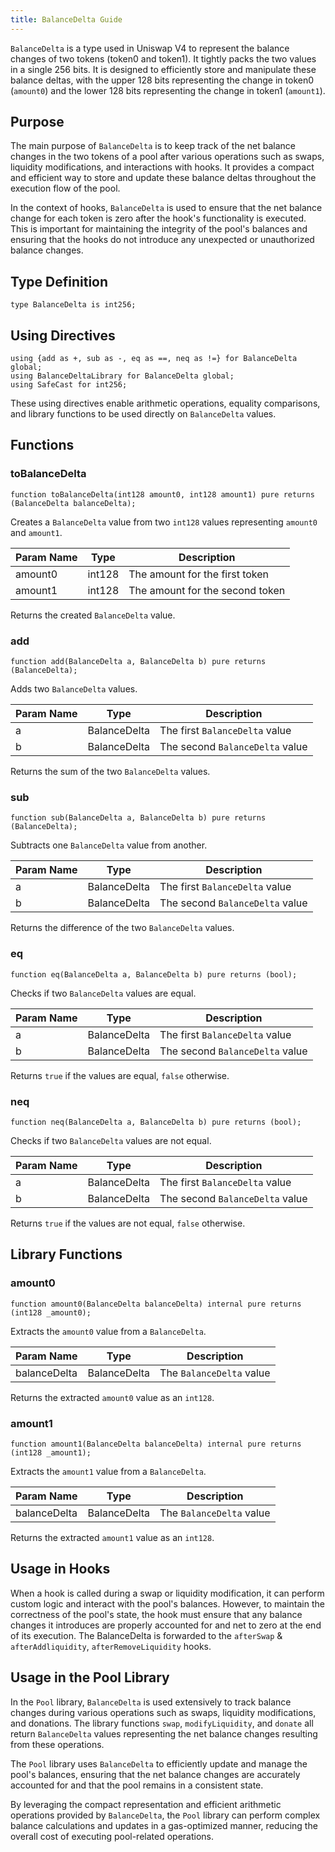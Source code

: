 ```yaml
---
title: BalanceDelta Guide
---
```


`BalanceDelta` is a type used in Uniswap V4 to represent the balance changes of two tokens (token0 and token1). It tightly packs the two values in a single 256 bits. It is designed to efficiently store and manipulate these balance deltas, with the upper 128 bits representing the change in token0 (`amount0`) and the lower 128 bits representing the change in token1 (`amount1`).

## Purpose

The main purpose of `BalanceDelta` is to keep track of the net balance changes in the two tokens of a pool after various operations such as swaps, liquidity modifications, and interactions with hooks. It provides a compact and efficient way to store and update these balance deltas throughout the execution flow of the pool.

In the context of hooks, `BalanceDelta` is used to ensure that the net balance change for each token is zero after the hook's functionality is executed. This is important for maintaining the integrity of the pool's balances and ensuring that the hooks do not introduce any unexpected or unauthorized balance changes.

## Type Definition

```solidity
type BalanceDelta is int256;
```

## Using Directives

```solidity
using {add as +, sub as -, eq as ==, neq as !=} for BalanceDelta global;
using BalanceDeltaLibrary for BalanceDelta global;
using SafeCast for int256;
```

These using directives enable arithmetic operations, equality comparisons, and library functions to be used directly on `BalanceDelta` values.

## Functions

### toBalanceDelta

```solidity
function toBalanceDelta(int128 amount0, int128 amount1) pure returns (BalanceDelta balanceDelta);
```

Creates a `BalanceDelta` value from two `int128` values representing `amount0` and `amount1`.

| Param Name | Type    | Description                          |
|------------|---------|--------------------------------------|
| amount0    | int128  | The amount for the first token       |
| amount1    | int128  | The amount for the second token      |

Returns the created `BalanceDelta` value.

### add

```solidity
function add(BalanceDelta a, BalanceDelta b) pure returns (BalanceDelta);
```

Adds two `BalanceDelta` values.

| Param Name | Type         | Description                          |
|------------|--------------|--------------------------------------|
| a          | BalanceDelta | The first `BalanceDelta` value       |
| b          | BalanceDelta | The second `BalanceDelta` value      |

Returns the sum of the two `BalanceDelta` values.

### sub

```solidity
function sub(BalanceDelta a, BalanceDelta b) pure returns (BalanceDelta);
```

Subtracts one `BalanceDelta` value from another.

| Param Name | Type         | Description                          |
|------------|--------------|--------------------------------------|
| a          | BalanceDelta | The first `BalanceDelta` value       |
| b          | BalanceDelta | The second `BalanceDelta` value      |

Returns the difference of the two `BalanceDelta` values.

### eq

```solidity
function eq(BalanceDelta a, BalanceDelta b) pure returns (bool);
```

Checks if two `BalanceDelta` values are equal.

| Param Name | Type         | Description                          |
|------------|--------------|--------------------------------------|
| a          | BalanceDelta | The first `BalanceDelta` value       |
| b          | BalanceDelta | The second `BalanceDelta` value      |

Returns `true` if the values are equal, `false` otherwise.

### neq

```solidity
function neq(BalanceDelta a, BalanceDelta b) pure returns (bool);
```

Checks if two `BalanceDelta` values are not equal.

| Param Name | Type         | Description                          |
|------------|--------------|--------------------------------------|
| a          | BalanceDelta | The first `BalanceDelta` value       |
| b          | BalanceDelta | The second `BalanceDelta` value      |

Returns `true` if the values are not equal, `false` otherwise.

## Library Functions

### amount0

```solidity
function amount0(BalanceDelta balanceDelta) internal pure returns (int128 _amount0);
```

Extracts the `amount0` value from a `BalanceDelta`.

| Param Name   | Type         | Description                          |
|--------------|--------------|--------------------------------------|
| balanceDelta | BalanceDelta | The `BalanceDelta` value             |

Returns the extracted `amount0` value as an `int128`.

### amount1

```solidity
function amount1(BalanceDelta balanceDelta) internal pure returns (int128 _amount1);
```

Extracts the `amount1` value from a `BalanceDelta`.

| Param Name   | Type         | Description                          |
|--------------|--------------|--------------------------------------|
| balanceDelta | BalanceDelta | The `BalanceDelta` value             |

Returns the extracted `amount1` value as an `int128`.

## Usage in Hooks

When a hook is called during a swap or liquidity modification, it can perform custom logic and interact with the pool's balances. However, to maintain the correctness of the pool's state, the hook must ensure that any balance changes it introduces are properly accounted for and net to zero at the end of its execution.
The BalanceDelta is forwarded to the `afterSwap` & `afterAddliquidity`, `afterRemoveLiquidity` hooks.  

## Usage in the Pool Library

In the `Pool` library, `BalanceDelta` is used extensively to track balance changes during various operations such as swaps, liquidity modifications, and donations. The library functions `swap`, `modifyLiquidity`, and `donate` all return `BalanceDelta` values representing the net balance changes resulting from these operations.

The `Pool` library uses `BalanceDelta` to efficiently update and manage the pool's balances, ensuring that the net balance changes are accurately accounted for and that the pool remains in a consistent state.

By leveraging the compact representation and efficient arithmetic operations provided by `BalanceDelta`, the `Pool` library can perform complex balance calculations and updates in a gas-optimized manner, reducing the overall cost of executing pool-related operations.